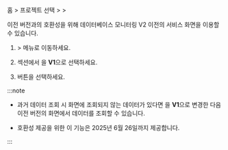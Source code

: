 <Title hashid="restorev2" level={props.level}>V2 이전 서비스 화면 이용하기</Title>

홈 &gt; 프로젝트 선택 &gt; <Cmdname sid="side_management" className="uitext" /> &gt; <Cmdname sid="side_projectManagement" className="uitext" />

<ImgLang img='db-v2-ver-management.png' desc='프로젝트 버전 관리' />

이전 버전과의 호환성을 위해 데이터베이스 모니터링 V2 이전의 서비스 화면을 이용할 수 있습니다. 

1. <Cmdname sid="side_management" className="uitext" /> &gt; <Cmdname sid="side_projectManagement" className="uitext" /> 메뉴로 이동하세요.

1. <Cmdname sid="TTL06144" className="uitext" /> 섹션에서 <Cmdname sid="TTL06145" className="uitext" />을 **V1**으로 선택하세요. 

1. <Cmdname sid="save" className="uitext" /> 버튼을 선택하세요.

:::note

* 과거 데이터 조회 시 화면에 조회되지 않는 데이터가 있다면 <Cmdname sid="TTL06145" className="uitext" />을 **V1**으로 변경한 다음 이전 버전의 화면에서 데이터를 조회할 수 있습니다.

* 호환성 제공을 위한 이 기능은 2025년 6월 26일까지 제공합니다.

:::